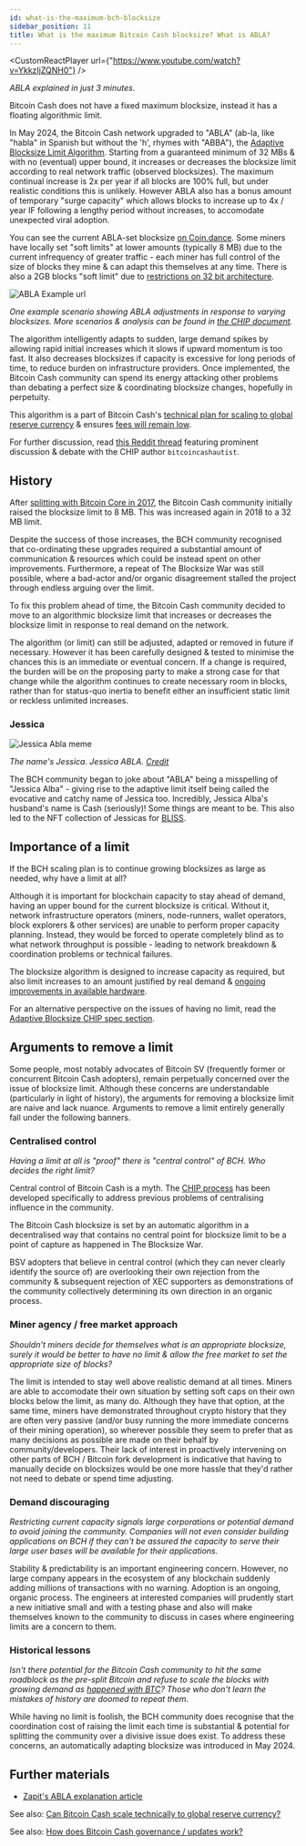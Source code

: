 ```yaml
---
id: what-is-the-maximum-bch-blocksize
sidebar_position: 11
title: What is the maximum Bitcoin Cash blocksize? What is ABLA?
---
```



<CustomReactPlayer url={"https://www.youtube.com/watch?v=YkkzIjZQNH0"} />

_ABLA explained in just 3 minutes._

Bitcoin Cash does not have a fixed maximum blocksize, instead it has a floating algorithmic limit.

In May 2024, the Bitcoin Cash network upgraded to "ABLA" (ab-la, like "habla" in Spanish but without the 'h', rhymes with "ABBA"), the [Adaptive Blocksize Limit Algorithm](https://gitlab.com/0353F40E/ebaa). Starting from a guaranteed minimum of 32 MBs & with no (eventual) upper bound, it increases or decreases the blocksize limit according to real network traffic (observed blocksizes). The maximum continual increase is 2x per year if all blocks are 100% full, but under realistic conditions this is unlikely. However ABLA also has a bonus amount of temporary "surge capacity" which allows blocks to increase up to 4x / year IF following a lengthy period without increases, to accomodate unexpected viral adoption.

You can see the current ABLA-set blocksize [on Coin.dance](https://cash.coin.dance/blocks/maxblocksize). Some miners have locally set "soft limits" at lower amounts (typically 8 MB) due to the current infrequency of greater traffic - each miner has full control of the size of blocks they mine & can adapt this themselves at any time. There is also a 2GB blocks "soft limit" due to [restrictions on 32 bit architecture](https://gitlab.com/0353F40E/ebaa#32-bit-implementation-limitation).

<img src={ABLAexampleURL} alt="ABLA Example url" />

_One example scenario showing ABLA adjustments in response to varying blocksizes. More scenarios & analysis can be found in [the CHIP document](https://gitlab.com/0353F40E/ebaa)._

The algorithm intelligently adapts to sudden, large demand spikes by allowing rapid initial increases which it slows if upward momentum is too fast. It also decreases blocksizes if capacity is excessive for long periods of time, to reduce burden on infrastructure providers. Once implemented, the Bitcoin Cash community can spend its energy attacking other problems than debating a perfect size & coordinating blocksize changes, hopefully in perpetuity.

This algorithm is a part of Bitcoin Cash's [technical plan for scaling to global reserve currency](/faqs/Global-Reserve-Currency/can-BCH-technically-scale-to-global-reserve-currency) & ensures [fees will remain low](/faqs/BCH/will-bch-fees-rise).

For further discussion, read [this Reddit thread](https://old.reddit.com/r/btc/comments/1c36fiv/help_me_learn_about_the_dynamic_blocksize/) featuring prominent discussion & debate with the CHIP author `bitcoincashautist`.

## History

After [splitting with Bitcoin Core in 2017](/start#episode-8-of-10-bitcoin-cash), the Bitcoin Cash community initially raised the blocksize limit to 8 MB. This was increased again in 2018 to a 32 MB limit.

Despite the success of those increases, the BCH community recognised that co-ordinating these upgrades required a substantial amount of communication & resources which could be instead spent on other improvements. Furthermore, a repeat of The Blocksize War was still possible, where a bad-actor and/or organic disagreement stalled the project through endless arguing over the limit.

To fix this problem ahead of time, the Bitcoin Cash community decided to move to an algorithmic blocksize limit that increases or decreases the blocksize limit in response to real demand on the network.

The algorithm (or limit) can still be adjusted, adapted or removed in future if necessary. However it has been carefully designed & tested to minimise the chances this is an immediate or eventual concern. If a change is required, the burden will be on the proposing party to make a strong case for that change while the algorithm continues to create necessary room in blocks, rather than for status-quo inertia to benefit either an insufficient static limit or reckless unlimited increases.

### Jessica

<img src={jessicaAblaUrl} alt="Jessica Abla meme" />

_The name's Jessica. Jessica ABLA. [Credit](https://twitter.com/Almaas_Dast/status/1728764641566953475)_

The BCH community began to joke about "ABLA" being a misspelling of "Jessica Alba" - giving rise to the adaptive limit itself being called the evocative and catchy name of Jessica too. Incredibly, Jessica Alba's husband's name is Cash (seriously)! Some things are meant to be. This also led to the NFT collection of Jessicas for [BLISS](/faqs/Events/what-is-BLISS).

## Importance of a limit

If the BCH scaling plan is to continue growing blocksizes as large as needed, why have a limit at all?

Although it is important for blockchain capacity to stay ahead of demand, having an upper bound for the current blocksize is critical. Without it, network infrastructure operators (miners, node-runners, wallet operators, block explorers & other services) are unable to perform proper capacity planning. Instead, they would be forced to operate completely blind as to what network throughput is possible - leading to network breakdown & coordination problems or technical failures.

The blocksize algorithm is designed to increase capacity as required, but also limit increases to an amount justified by real demand & [ongoing improvements in available hardware](/faqs/Global-Reserve-Currency/can-BCH-technically-scale-to-global-reserve-currency#scaling-pillar-2-hardware-innovation).

For an alternative perspective on the issues of having no limit, read the [Adaptive Blocksize CHIP spec section](https://gitlab.com/0353F40E/ebaa/-/tree/main#no-limit).

## Arguments to remove a limit

Some people, most notably advocates of Bitcoin SV (frequently former or concurrent Bitcoin Cash adopters), remain perpetually concerned over the issue of blocksize limit. Although these concerns are understandable (particularly in light of history), the arguments for removing a blocksize limit are naive and lack nuance.
Arguments to remove a limit entirely generally fall under the following banners.

### Centralised control

_Having a limit at all is "proof" there is "central control" of BCH. Who decides the right limit?_

Central control of Bitcoin Cash is a myth. The [CHIP process](/faqs/Decentralisation/how-does-BCH-governance-work) has been developed specifically to address previous problems of centralising influence in the community. 

The Bitcoin Cash blocksize is set by an automatic algorithm in a decentralised way that contains no central point for blocksize limit to be a point of capture as happened in The Blocksize War.

BSV adopters that believe in central control (which they can never clearly identify the source of) are overlooking their own rejection from the community & subsequent rejection of XEC supporters as demonstrations of the community collectively determining its own direction in an organic process.

### Miner agency / free market approach 

_Shouldn't miners decide for themselves what is an appropriate blocksize, surely it would be better to have no limit & allow the free market to set the appropriate size of blocks?_

The limit is intended to stay well above realistic demand at all times. Miners are able to accomodate their own situation by setting soft caps on their own blocks below the limit, as many do. Although they have that option, at the same time, miners have demonstrated throughout crypto history that they are often very passive (and/or busy running the more immediate concerns of their mining operation), so wherever possible they seem to prefer that as many decisions as possible are made on their behalf by community/developers. Their lack of interest in proactively intervening on other parts of BCH / Bitcoin fork development is indicative that having to manually decide on blocksizes would be one more hassle that they'd rather not need to debate or spend time adjusting.

### Demand discouraging

_Restricting current capacity signals large corporations or potential demand to avoid joining the community. Companies will not even consider building applications on BCH if they can't be assured the capacity to serve their large user bases will be available for their applications._

Stability & predictability is an important engineering concern. However, no large company appears in the ecosystem of any blockchain suddenly adding millions of transactions with no warning. Adoption is an ongoing, organic process. The engineers at interested companies will prudently start a new initiative small and with a testing phase and also will make themselves known to the community to discuss in cases where engineering limits are a concern to them.

### Historical lessons

_Isn't there potential for the Bitcoin Cash community to hit the same roadblock as the pre-split Bitcoin and refuse to scale the blocks with growing demand as [happened with BTC](/start#episode-8-of-10-bitcoin-cash)? Those who don't learn the mistakes of history are doomed to repeat them._

While having no limit is foolish, the BCH community does recognise that the coordination cost of raising the limit each time is substantial & potential for splitting the community over a divisive issue does exist. To address these concerns, an automatically adapting blocksize was introduced in May 2024.

## Further materials

- [Zapit's ABLA explanation article](https://medium.com/the-crypto-kiosk/bitcoin-cash-upgrade-2024-what-is-abla-adaptive-blocksize-limit-algorithm-a-detailed-guide-42ac3c1d0831)

See also: [Can Bitcoin Cash scale technically to global reserve currency?](/faqs/Global-Reserve-Currency/can-BCH-technically-scale-to-global-reserve-currency)

See also: [How does Bitcoin Cash governance / updates work?](/faqs/Decentralisation/how-does-BCH-governance-work)
